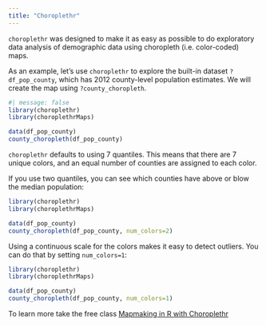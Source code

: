 ```yaml
---
title: "Choroplethr"
---
```


`choroplethr` was designed to make it as easy as possible to do exploratory data analysis of demographic data using choropleth (i.e. color-coded) maps.

As an example, let's use `choroplethr` to explore the built-in dataset `?df_pop_county`, which has 2012 county-level population estimates. We will create the map using `?county_choropleth`.

```r
#| message: false
library(choroplethr)
library(choroplethrMaps)

data(df_pop_county)
county_choropleth(df_pop_county)
```

`choroplethr` defaults to using 7 quantiles. This means that there are 7 unique colors, and an equal number of counties are assigned to each color.

If you use two quantiles, you can see which counties have above or blow the median population:

```r
library(choroplethr)
library(choroplethrMaps)

data(df_pop_county)
county_choropleth(df_pop_county, num_colors=2)
```

Using a continuous scale for the colors makes it easy to detect outliers. You can do that by setting `num_colors=1`:

```r
library(choroplethr)
library(choroplethrMaps)

data(df_pop_county)
county_choropleth(df_pop_county, num_colors=1)
```

To learn more take the free class [Mapmaking in R with Choroplethr](https://ari-lamsteins-courses.thinkific.com/courses/mapmaking-in-r-with-choroplethr)
